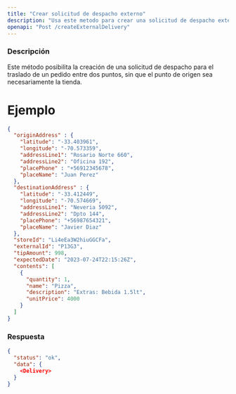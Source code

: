 ```yaml
---
title: "Crear solicitud de despacho externo"
description: "Usa este metodo para crear una solicitud de despacho externo"
openapi: "Post /createExternalDelivery"
---
```


### Descripción

Este método posibilita la creación de una solicitud de despacho para el traslado de un pedido entre dos puntos, sin que el punto de origen sea necesariamente la tienda. 

# Ejemplo


```json
{
  "originAddress" : {
    "latitude": "-33.403961",
    "longitude": "-70.573359",
    "addressLine1": "Rosario Norte 660",
    "addressLine2": "Oficina 192",
    "placePhone" : "+56912345678",
    "placeName": "Juan Perez"
  },
  "destinationAddress" : {
    "latitude": "-33.412449",
    "longitude": "-70.574669",
    "addressLine1": "Neveria 5092",
    "addressLine2": "Dpto 144",
    "placePhone": "+56987654321",
    "placeName": "Javier Diaz"
  },
  "storeId": "Li4eEa3W2hiuGGCFa",
  "externalId": "P13G3",
  "tipAmount": 998,
  "expectedDate": "2023-07-24T22:15:26Z",
  "contents": [
    {
      "quantity": 1,
      "name": "Pizza",
      "description": "Extras: Bebida 1.5lt",
      "unitPrice": 4000
    }
  ]
}
```
 ### Respuesta
```json
{
  "status": "ok",
  "data": {
    <Delivery>
  }
}
```
